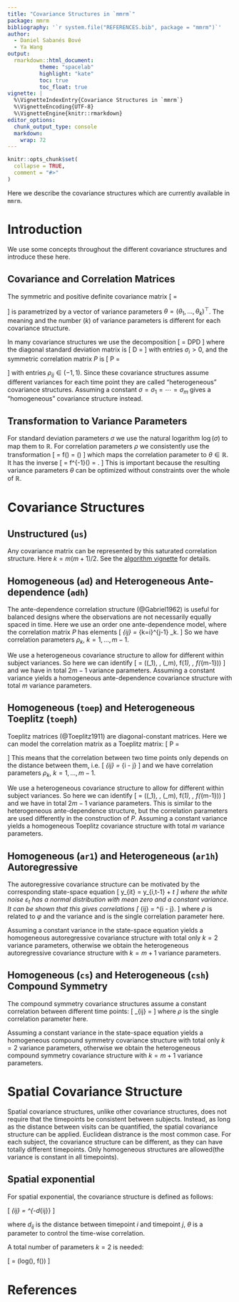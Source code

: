```yaml
---
title: "Covariance Structures in `mmrm`"
package: mmrm
bibliography: '`r system.file("REFERENCES.bib", package = "mmrm")`'
author:
  - Daniel Sabanés Bové
  - Ya Wang
output:
  rmarkdown::html_document:
          theme: "spacelab"
          highlight: "kate"
          toc: true
          toc_float: true
vignette: |
  %\VignetteIndexEntry{Covariance Structures in `mmrm`}
  %\VignetteEncoding{UTF-8}
  %\VignetteEngine{knitr::rmarkdown}
editor_options:
  chunk_output_type: console
  markdown:
    wrap: 72
---
```


```r
knitr::opts_chunk$set(
  collapse = TRUE,
  comment = "#>"
)
```

\DeclareMathOperator{\sign}{sign}
\newcommand{\abs}[1]{\left\vert#1\right\vert}
\newcommand{\R}{\mathbb{R}}

Here we describe the covariance structures which are currently available
in `mmrm`.

# Introduction

We use some concepts throughout the different covariance structures and
introduce these here.

## Covariance and Correlation Matrices

The symmetric and positive definite covariance matrix
\[
\Sigma = \begin{pmatrix}
\sigma_1^2 & \sigma_{12} & \dots & \dots & \sigma_{1m} \\
\sigma_{21} & \sigma_2^2 & \sigma_{23} & \dots & \sigma_{2m}\\
\vdots & & \ddots & & \vdots \\
\vdots & & & \ddots & \vdots \\
\sigma_{m1} & \dots & \dots & \sigma_{m,m-1} & \sigma_m^2
\end{pmatrix}
\]
is parametrized by a vector of variance parameters
$\theta = (\theta_1, \dotsc, \theta_k)^\top$. The meaning and the number
($k$) of variance parameters is different for each covariance structure.

In many covariance structures we use the decomposition
\[
\Sigma = DPD
\]
where the diagonal standard deviation matrix is
\[
D = \begin{pmatrix}
\sigma_1 & 0 & \cdots & & 0 \\
0 & \sigma_2 & 0 & \cdots & 0 \\
\vdots & & \ddots & \ddots & \vdots \\
&  & & \sigma_{m-1} & 0 \\
0 & \cdots & & 0 & \sigma_m
\end{pmatrix}
\]
with entries $\sigma_i > 0$, and the symmetric correlation matrix $P$
is
\[
P = \begin{pmatrix}
  1 & \rho_{12}   & \rho_{13} & \cdots & \cdots & \rho_{1,m-1} \\
  \rho_{12} & 1      & \rho_{23} & \ddots &        & \vdots \\
  \rho_{13} & \rho_{23}      & \ddots & \ddots & \ddots & \vdots \\
 \vdots & \ddots & \ddots & \ddots & \rho_{m-2,m-1} & \rho_{m-2,m} \\
 \vdots &        & \ddots & \rho_{m-2,m-1}    & 1    & \rho_{m-1,m} \\
\rho_{1, m-1} & \cdots & \cdots & \rho_{m-2,m} & \rho_{m-1,m}    & 1
\end{pmatrix}
\]
with entries $\rho_{ij} \in (-1, 1)$. Since these covariance
structures assume different variances for each time point they are
called "heterogeneous" covariance structures. Assuming a constant
$\sigma = \sigma_1 = \dotsb = \sigma_m$ gives a "homogeneous" covariance
structure instead.

## Transformation to Variance Parameters

For standard deviation parameters $\sigma$ we use the natural logarithm
$\log(\sigma)$ to map them to $\mathbb{R}$. For correlation parameters
$\rho$ we consistently use the transformation
\[
\theta = f(\rho) = \mathop{\mathrm{sign}}(\rho) \sqrt{\frac{\rho^2}{1 - \rho^2}}
\]
which maps the correlation parameter to $\theta \in \mathbb{R}$. It
has the inverse
\[
\rho = f^{-1}(\theta) = \frac{\theta}{\sqrt{1 + \theta^2}}.
\]
This is important because the resulting variance parameters $\theta$
can be optimized without constraints over the whole of $\mathbb{R}$.

# Covariance Structures

## Unstructured (`us`)

Any covariance matrix can be represented by this saturated correlation
structure. Here $k = m (m+1) / 2$. See the [algorithm
vignette](algorithm.html) for details.

## Homogeneous (`ad`) and Heterogeneous Ante-dependence (`adh`)

The ante-dependence correlation structure (@Gabriel1962) is useful for
balanced designs where the observations are not necessarily equally
spaced in time. Here we use an order one ante-dependence model, where
the correlation matrix $P$ has elements
\[
\rho_{ij} = \prod_{k=i}^{j-1} \rho_k.
\]
So we have correlation parameters $\rho_k$, $k = 1, \dotsc, m-1$.

We use a heterogeneous covariance structure to allow for different
within subject variances. So here we can identify
\[
\theta = (\log(\sigma_1), \dotsc, \log(\sigma_m), f(\rho_1), \dotsc, f(\rho_{m-1}))
\]
and we have in total $2m - 1$ variance parameters. Assuming a
constant variance yields a homogeneous ante-dependence covariance structure
with total $m$ variance parameters.

## Homogeneous (`toep`) and Heterogeneous Toeplitz (`toeph`)

Toeplitz matrices (@Toeplitz1911) are diagonal-constant matrices. Here
we can model the correlation matrix as a Toeplitz matrix:
\[
P = \begin{pmatrix}
  1 & \rho_1   & \rho_2 & \cdots & \cdots & \rho_{m-1} \\
  \rho_1 & 1      & \rho_1 & \ddots &        & \vdots \\
  \rho_2 & \rho_1      & \ddots & \ddots & \ddots & \vdots \\
 \vdots & \ddots & \ddots & \ddots & \rho_1 & \rho_2 \\
 \vdots &        & \ddots & \rho_1    & 1    & \rho_1 \\
\rho_{m-1} & \cdots & \cdots & \rho_2    & \rho_1    & 1
\end{pmatrix}
\]
This means that the correlation between two time points only depends
on the distance between them, i.e.
\[
\rho_{ij} = \rho_{\left\vert i - j\right\vert}
\]
and we have correlation parameters $\rho_k$, $k = 1, \dotsc, m-1$.

We use a heterogeneous covariance structure to allow for different
within subject variances. So here we can identify
\[
\theta = (\log(\sigma_1), \dotsc, \log(\sigma_m), f(\rho_1), \dotsc, f(\rho_{m-1}))
\]
and we have in total $2m - 1$ variance parameters. This is similar to
the heterogeneous ante-dependence structure, but the correlation
parameters are used differently in the construction of $P$. Assuming a
constant variance yields a homogeneous Toeplitz covariance structure
with total $m$ variance parameters.

## Homogeneous (`ar1`) and Heterogeneous (`ar1h`) Autoregressive

The autoregressive covariance structure can be motivated by the
corresponding state-space equation
\[
y_{it} = \varphi y_{i,t-1} + \varepsilon_t
\]
where the white noise $\varepsilon_t$ has a normal distribution with
mean zero and a constant variance. It can be shown that this gives
correlations
\[
\rho_{ij} = \rho^{\left\vert i - j\right\vert}.
\]
where $\rho$ is related to $\varphi$ and the variance and is the
single correlation parameter here.

Assuming a constant variance in the state-space equation yields a
homogeneous autoregressive covariance structure with total only $k=2$
variance parameters, otherwise we obtain the heterogeneous
autoregressive covariance structure with $k = m + 1$ variance
parameters.

## Homogeneous (`cs`) and Heterogeneous (`csh`) Compound Symmetry

The compound symmetry covariance structures assume a constant
correlation between different time points:
\[
\rho_{ij} = \rho
\]
where $\rho$ is the single correlation parameter here.

Assuming a constant variance in the state-space equation yields a
homogeneous compound symmetry covariance structure with total only $k=2$
variance parameters, otherwise we obtain the heterogeneous compound
symmetry covariance structure with $k = m + 1$ variance parameters.

# Spatial Covariance Structure

Spatial covariance structures, unlike other covariance structures,
does not require that the timepoints be consistent between subjects.
Instead, as long as the distance between visits can be quantified,
the spatial covariance structure can be applied.
Euclidean distrance is the most common case.
For each subject, the covariance structure can be different,
as they can have totally different timepoints.
Only homogeneous structures are allowed(the variance is constant in all timepoints).

## Spatial exponential

For spatial exponential, the covariance structure is defined as follows:

\[
  \rho_{ij} = \rho^{-d_{ij}}
\]

where $d_{ij}$ is the distance between timepoint $i$ and timepoint $j$,
$\theta$ is a parameter to control the time-wise correlation.

A total number of parameters $k = 2$ is needed:

\[
  \theta = (log(\sigma), f(\rho)) 
\]

# References
